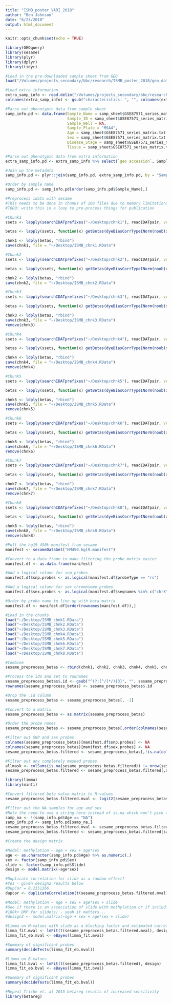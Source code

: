 ```yaml
---
title: "ISMB_poster_VARI_2018"
author: "Ben Johnson"
date: "6/23/2018"
output: html_document
---
```


```r
knitr::opts_chunk$set(echo = TRUE)
```

```r

library(GEOquery)
library(sesame)
library(plyr)
library(dplyr)
library(tidyr)

```


```r

#Load in the pre-downloaded sample sheet from GEO
load("/Volumes/projects_secondary/bbc/research/ISMB_poster_2018/geo_data/sample_sheet.RData")

#Load extra information
extra_samp_info <- read.delim("/Volumes/projects_secondary/bbc/research/ISMB_poster_2018/geo_data/GSE87571_additional_sample_chararcteristics.txt", header = T, stringsAsFactors = F, check.names = F) 
colnames(extra_samp_info) <- gsub("characteristics: ", "", colnames(extra_samp_info))

```

```r

#Parse out phenotypic data from sample sheet
samp_info.pd <- data.frame(Sample_Name = samp_sheet$GSE87571_series_matrix.txt.gz@phenoData@data$geo_accession,
                           Sample_ID = samp_sheet$GSE87571_series_matrix.txt.gz@phenoData@data$geo_accession,
                           Sample_Well = NA,
                           Sample_Plate = "MSA4",
                           Age = samp_sheet$GSE87571_series_matrix.txt.gz@phenoData@data$`age:ch1`,
                           Sex = samp_sheet$GSE87571_series_matrix.txt.gz@phenoData@data$`gender:ch1`,
                           Disease_Stage = samp_sheet$GSE87571_series_matrix.txt.gz@phenoData@data$`disease state:ch1`,
                           Tissue = samp_sheet$GSE87571_series_matrix.txt.gz@phenoData@data$`tissue:ch1`)

#Parse out phenotypic data from extra information
extra_samp_info.pd <- extra_samp_info %>% select(`geo accession`, Sample_Group, Slide, year_of_collection, smoke) %>% rename(Sample_ID = `geo accession`)

#Join up the metadata
samp_info.pd <- plyr::join(samp_info.pd, extra_samp_info.pd, by = "Sample_ID")

#Order by sample name
samp_info.pd <- samp_info.pd[order(samp_info.pd$Sample_Name),]

```

```r

#Preprocess idats with sesame
#This needs to be done in chunks of 100 files due to memory limitations
#TODO: write this in a loop to pre-process things for publication

#Chunk1
ssets <- lapply(searchIDATprefixes("~/Desktop/chnk1"), readIDATpair, verbose = T)

betas <- lapply(ssets, function(x) getBetas(dyeBiasCorrTypeINorm(noob(x))))

chnk1 <- ldply(betas, "rbind")
save(chnk1, file = "~/Desktop/ISMB_chnk1.RData")

#Chunk2
ssets <- lapply(searchIDATprefixes("~/Desktop/chnk2"), readIDATpair, verbose = T)

betas <- lapply(ssets, function(x) getBetas(dyeBiasCorrTypeINorm(noob(x))))

chnk2 <- ldply(betas, "rbind")
save(chnk2, file = "~/Desktop/ISMB_chnk2.RData")

#Chunk3
ssets <- lapply(searchIDATprefixes("~/Desktop/chnk3"), readIDATpair, verbose = T)

betas <- lapply(ssets, function(x) getBetas(dyeBiasCorrTypeINorm(noob(x))))

chnk3 <- ldply(betas, "rbind")
save(chnk3, file = "~/Desktop/ISMB_chnk3.RData")
remove(chnk3)

#Chunk4
ssets <- lapply(searchIDATprefixes("~/Desktop/chnk4"), readIDATpair, verbose = T)

betas <- lapply(ssets, function(x) getBetas(dyeBiasCorrTypeINorm(noob(x))))

chnk4 <- ldply(betas, "rbind")
save(chnk4, file = "~/Desktop/ISMB_chnk4.RData")
remove(chnk4)

#Chunk5
ssets <- lapply(searchIDATprefixes("~/Desktop/chnk5"), readIDATpair, verbose = T)

betas <- lapply(ssets, function(x) getBetas(dyeBiasCorrTypeINorm(noob(x))))

chnk5 <- ldply(betas, "rbind")
save(chnk5, file = "~/Desktop/ISMB_chnk5.RData")
remove(chnk5)

#Chunk6
ssets <- lapply(searchIDATprefixes("~/Desktop/chnk6"), readIDATpair, verbose = T)

betas <- lapply(ssets, function(x) getBetas(dyeBiasCorrTypeINorm(noob(x))))

chnk6 <- ldply(betas, "rbind")
save(chnk6, file = "~/Desktop/ISMB_chnk6.RData")
remove(chnk6)

#Chunk7
ssets <- lapply(searchIDATprefixes("~/Desktop/chnk7"), readIDATpair, verbose = T)

betas <- lapply(ssets, function(x) getBetas(dyeBiasCorrTypeINorm(noob(x))))

chnk7 <- ldply(betas, "rbind")
save(chnk7, file = "~/Desktop/ISMB_chnk7.RData")
remove(chnk7)

#Chunk8
ssets <- lapply(searchIDATprefixes("~/Desktop/chnk8"), readIDATpair, verbose = T)

betas <- lapply(ssets, function(x) getBetas(dyeBiasCorrTypeINorm(noob(x))))

chnk8 <- ldply(betas, "rbind")
save(chnk8, file = "~/Desktop/ISMB_chnk8.RData")
remove(chnk8)

```

```r

#Pull the hg19 450k manifest from sesame
manifest <- sesameDataGet("HM450.hg19.manifest")

#Convert to a data frame to make filtering the probe matrix easier
manifest.df <- as.data.frame(manifest)

#Add a logical column for snp probes
manifest.df$snp.probes <- as.logical(manifest.df$probeType == "rs")

#Add a logical column for sex chromosome probes
manifest.df$sex.probes <- as.logical(manifest.df$seqnames %in% c("chrX", "chrY"))

#Order by probe name to line up with beta matrix
manifest.df <- manifest.df[order(rownames(manifest.df)),]

```

```r

#Load in the chunks
load("~/Desktop/ISMB_chnk1.RData")
load("~/Desktop/ISMB_chnk2.RData")
load("~/Desktop/ISMB_chnk3.RData")
load("~/Desktop/ISMB_chnk4.RData")
load("~/Desktop/ISMB_chnk5.RData")
load("~/Desktop/ISMB_chnk6.RData")
load("~/Desktop/ISMB_chnk7.RData")
load("~/Desktop/ISMB_chnk8.RData")

#Combine
sesame_preprocess_betas <- rbind(chnk1, chnk2, chnk3, chnk4, chnk5, chnk6, chnk7, chnk8)

#Process the ids and set to rownames
sesame_preprocess_betas$.id <- gsub("^(?:[^/]*/){3}", "", sesame_preprocess_betas$.id) %>% gsub("\\_.*", "", .)
rownames(sesame_preprocess_betas) <- sesame_preprocess_betas$.id

#Drop the .id column
sesame_preprocess_betas <- sesame_preprocess_betas[, -1]

#Convert to a matrix
sesame_preprocess_betas <- as.matrix(sesame_preprocess_betas)

#Order the probe names
sesame_preprocess_betas <- sesame_preprocess_betas[,order(colnames(sesame_preprocess_betas))]

#Filter out SNP and sex probes
colnames(sesame_preprocess_betas)[manifest.df$snp.probes] <- NA
colnames(sesame_preprocess_betas)[manifest.df$sex.probes] <- NA
sesame_preprocess_betas.filtered <- sesame_preprocess_betas[,!is.na(colnames(sesame_preprocess_betas))]

#Filter out any completely masked probes
allmask <- colSums(is.na(sesame_preprocess_betas.filtered)) != nrow(sesame_preprocess_betas.filtered)
sesame_preprocess_betas.filtered <- sesame_preprocess_betas.filtered[,allmask]

```

```r

library(limma)
library(minfi)

#Convert filtered beta value matrix to M-values
sesame_preprocess_betas.filtered.mval <- logit2(sesame_preprocess_betas.filtered)

#Filter out the NA samples for age and sex
#Note the need to use a string here instead of is.na which won't pick up the NA values since Age and Sex are factors
samp_na <- !(samp_info.pd$Age == "NA")
samp_info.pd <- samp_info.pd[samp_na,]
sesame_preprocess_betas.filtered.mval <- sesame_preprocess_betas.filtered.mval[samp_na,]
sesame_preprocess_betas.filtered <- sesame_preprocess_betas.filtered[samp_na,]

#Create the design matrix

#Model: methylation ~ age + sex + age*sex
age <- as.character(samp_info.pd$Age) %>% as.numeric(.)
sex <- factor(samp_info.pd$Sex)
slide <- factor(samp_info.pd$Slide)
design <- model.matrix(~age*sex)

#Duplicate correlation for slide as a random effect?
#Yes - given design2 results below
#DupCor = 0.2151266
dupcor <- duplicateCorrelation(t(sesame_preprocess_betas.filtered.mval), design, block = slide)

#Model: methylation ~ age + sex + age*sex + slide
#See if there is an association of slide with methylation or if including slide leads to better estimates of age effects
#100k+ DMP for slide(s) - yeah it matters...
#design2 <- model.matrix(~age + sex + age*sex + slide)

#Limma on M-values with slide as a blocking factor and estimated correlation
limma_fit.mval <- lmFit(t(sesame_preprocess_betas.filtered.mval), design, block = slide, correlation = dupcor$consensus)
limma_fit_eb.mval <- eBayes(limma_fit.mval)

#Summary of significant probes
summary(decideTests(limma_fit_eb.mval))

#Limma on B-values
limma_fit.bval <- lmFit(t(sesame_preprocess_betas.filtered), design)
limma_fit_eb.bval <- eBayes(limma_fit.bval)

#Summary of significant probes
summary(decideTests(limma_fit_eb.bval))

```

```r

#Repeat Triche et. al 2015 betareg results of increased sensitivity
library(betareg)

```